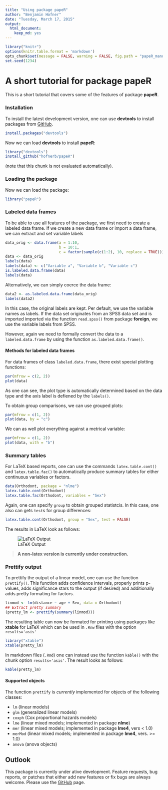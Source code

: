 ```yaml
---
title: "Using package papeR"
author: "Benjamin Hofner"
date: "Tuesday, March 17, 2015"
output:
  html_document:
    keep_md: yes
---
```


```r
library("knitr")
options(knitr.table.format = 'markdown')
opts_chunk$set(message = FALSE, warning = FALSE, fig.path = "papeR_manual/fig-")
set.seed(1234)
```


# A short tutorial for package **papeR**

This is a short tutorial that covers some of the features of package **papeR**.

### Installation

To install the latest development version, one can use 
**devtools** to install packages from [GitHub](http://github.com/hofnerb/papeR).

```r
install.packages("devtools")
```

Now we can load **devtools** to install **papeR**:

```r
library("devtools")
install_github("hofnerb/papeR")
```
(note that this chunk is not evaluated automatically).

### Loading the package

Now we can load the package:

```r
library("papeR")
```

### Labeled data frames

To be able to use all features of the package, we first need to 
create a labeled data frame. If we create a new data frame or 
import a data frame, we can extract and set variable labels

```r
data_orig <- data.frame(a = 1:10, 
                        b = 10:1, 
                        c = factor(sample(c(1:2), 10, replace = TRUE)))
data <- data_orig
labels(data)
labels(data) <- c("Variable a", "Variable b", "Variable c")
is.labeled.data.frame(data)
labels(data)
```

Alternatively, we can simply coerce the data frame:

```r
data2 <- as.labeled.data.frame(data_orig)
labels(data2)
```
In this case, the original labels are kept. Per default,
we use the variable names as labels. If the data set originates
from an SPSS data set and is imported imported via the function 
`read.spss()` from package **foreign**, we use the variable 
labels from SPSS. 

However, again we need to formally convert the data to a 
`labeled.data.frame` by using the function 
`as.labeled.data.frame()`.

#### Methods for labeled data frames

For data frames of class `labeled.data.frame`, there exist
special plotting functions:

```r
par(mfrow = c(2, 2))
plot(data)
```

As one can see, the plot type is automatically determined 
based on the data type and the axis label is defiened by
the `labels()`.

To obtain group comparisons, we can use grouped plots:

```r
par(mfrow = c(1, 2))
plot(data, by = "c")
```

We can as well plot everything against a metrical variable:

```r
par(mfrow = c(1, 2))
plot(data, with = "b")
```

### Summary tables

For LaTeX based reports, one can use the commands `latex.table.cont()` 
and `latex.table.fac()` to automatically produce summary tables for either
continuous variables or factors. 

```r
data(Orthodont, package = "nlme")
latex.table.cont(Orthodont)
latex.table.fac(Orthodont, variables = "Sex")
```

Again, one can specify `group` to obtain grouped statistcis. In this
case, one also can gets `test`s for group differences:

```r
latex.table.cont(Orthodont, group = "Sex", test = FALSE)
```

The results in LaTeX look as follows:

![LaTeX Output](papeR_manual/tables.png)


> **A non-latex version is currently under construction.**


### Prettify output

To prettify the output of a linear model, one can use the function
`prettify()`. This function adds confidence intervals, properly 
prints p-values, adds significance stars to the output (if desired) 
and additionally adds pretty formating for factors.

```r
linmod <- lm(distance ~ age + Sex, data = Orthodont)
## Extract pretty summary
(pretty_lm <- prettify(summary(linmod)))
```

The resulting table can now be formated for printing using packages like 
**xtable** for LaTeX which can be used in `.Rnw` files with the option 
`results='asis'`

```r
library("xtable")
xtable(pretty_lm)
```

In markdown files (`.Rmd`) one can instead use the function `kable()` with the 
chunk option `results='asis'`. The result looks as follows:

```r
kable(pretty_lm)
```


#### Supported objects

The function `prettify` is *currently* implemented for objects of the following classes:

* `lm` (linear models)
* `glm` (generalized linear models)
* `coxph` (Cox proportional hazards models)
* `lme` (linear mixed models; implemented in package **nlme**)
* `mer` (linear mixed models; implemented in package **lme4**, vers < 1.0)
* `merMod` (linear mixed models; implemented in package **lme4**, vers. >= 1.0)
* `anova` (anova objects)

## Outlook

This package is currently under ative development. Feature requests, bug reports, or
patches that either add new features or fix bugs are always welcome. 
Please use the [GitHub](http://github.com/hofnerb/papeR) page.